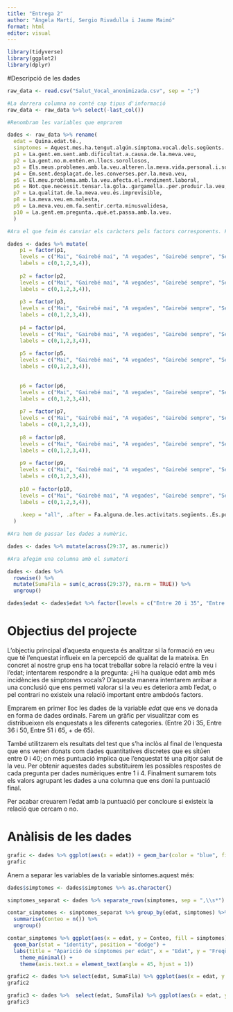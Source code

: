 ```yaml
---
title: "Entrega 2"
author: "Àngela Martí, Sergio Rivadulla i Jaume Maimó"
format: html
editor: visual
---
```


```r

library(tidyverse)
library(ggplot2)
library(dplyr)
```

#Descripció de les dades

```r
raw_data <- read.csv("Salut_Vocal_anonimizada.csv", sep = ";")

#La darrera columna no conté cap tipus d'informació
raw_data <- raw_data %>% select(-last_col())

#Renombram les variables que emprarem

dades <- raw_data %>% rename(
  edat = Quina.edat.té.,
  simptomes = Aquest.mes.ha.tengut.algún.símptoma.vocal.dels.següents..Es.pot.marcar.més.d.una.opció,
  p1 = La.gent.em.sent.amb.dificultat.a.causa.de.la.meva.veu,
  p2 = La.gent.no.m.entén.en.llocs.sorollosos,
  p3 = Els.meus.problemes.amb.la.veu.alteren.la.meva.vida.personal.i.social,
  p4 = Em.sent.desplaçat.de.les.converses.per.la.meva.veu,
  p5 = El.meu.problema.amb.la.veu.afecta.el.rendiment.laboral,
  p6 = Not.que.necessit.tensar.la.gola..gargamella..per.produir.la.veu,
  p7 = La.qualitat.de.la.meva.veu.és.imprevisible,
  p8 = La.meva.veu.em.molesta,
  p9 = La.meva.veu.em.fa.sentir.certa.minusvalidesa,
  p10 = La.gent.em.pregunta..què.et.passa.amb.la.veu.
  )

#Ara el que feim és canviar els caràcters pels factors corresponents. Farem els a la mateixa columna del data frame.

dades <- dades %>% mutate(
    p1 = factor(p1, 
    levels = c("Mai", "Gairebé mai", "A vegades", "Gairebé sempre", "Sempre"), 
    labels = c(0,1,2,3,4)),
    
    p2 = factor(p2, 
    levels = c("Mai", "Gairebé mai", "A vegades", "Gairebé sempre", "Sempre"), 
    labels = c(0,1,2,3,4)),
    
    p3 = factor(p3, 
    levels = c("Mai", "Gairebé mai", "A vegades", "Gairebé sempre", "Sempre"), 
    labels = c(0,1,2,3,4)),
    
    p4 = factor(p4, 
    levels = c("Mai", "Gairebé mai", "A vegades", "Gairebé sempre", "Sempre"), 
    labels = c(0,1,2,3,4)),
    
    p5 = factor(p5, 
    levels = c("Mai", "Gairebé mai", "A vegades", "Gairebé sempre", "Sempre"), 
    labels = c(0,1,2,3,4)),
    
    
    p6 = factor(p6, 
    levels = c("Mai", "Gairebé mai", "A vegades", "Gairebé sempre", "Sempre"), 
    labels = c(0,1,2,3,4)),
    
    p7 = factor(p7, 
    levels = c("Mai", "Gairebé mai", "A vegades", "Gairebé sempre", "Sempre"), 
    labels = c(0,1,2,3,4)),
    
    p8 = factor(p8, 
    levels = c("Mai", "Gairebé mai", "A vegades", "Gairebé sempre", "Sempre"), 
    labels = c(0,1,2,3,4)),
    
    p9 = factor(p9, 
    levels = c("Mai", "Gairebé mai", "A vegades", "Gairebé sempre", "Sempre"), 
    labels = c(0,1,2,3,4)),
    
    p10 = factor(p10, 
    levels = c("Mai", "Gairebé mai", "A vegades", "Gairebé sempre", "Sempre"), 
    labels = c(0,1,2,3,4)),
    
    .keep = "all", .after = Fa.alguna.de.les.activitats.següents..Es.pot.marcar.més.d.una.opció
  )

#Ara hem de passar les dades a numèric.

dades <- dades %>% mutate(across(29:37, as.numeric))

#Ara afegim una columna amb el sumatori

dades <- dades %>%
  rowwise() %>%  
  mutate(SumaFila = sum(c_across(29:37), na.rm = TRUE)) %>%
  ungroup()

dades$edat <- dades$edat %>% factor(levels = c("Entre 20 i 35", "Entre 36 i 50", "Entre 51 i 65", "+ de 65"))

```

# Objectius del projecte

L'objectiu principal d'aquesta enquesta és analitzar si la formació en veu que té l'enquestat influeix en la percepció de qualitat de la mateixa. En concret al nostre grup ens ha tocat treballar sobre la relació entre la veu i l'edat; intentarem respondre a la pregunta: ¿Hi ha qualque edat amb més incidències de símptomes vocals? D'aquesta manera intentarem arribar a una conclusió que ens permeti valorar si la veu es deteriora amb l'edat, o pel contrari no existeix una relació important entre ambdoós factors.

Emprarem en primer lloc les dades de la variable *edat* que ens ve donada en forma de dades ordinals. Farem un gràfic per visualitzar com es distribueixen els enquestats a les diferents categories. (Entre 20 i 35, Entre 36 i 50, Entre 51 i 65, + de 65).

També utilitzarem els resultats del test que s'ha inclòs al final de l'enquesta que ens venen donats com dades quantitatives discretes que es sitúen entre 0 i 40; on més puntuació implica que l'enquestat té una pitjor salut de la veu. Per obtenir aquestes dades substituirem les possibles respostes de cada pregunta per dades numèriques entre 1 i 4. Finalment sumarem tots els valors agrupant les dades a una columna que ens doni la puntuació final.

Per acabar creuarem l'edat amb la puntuació per concloure si existeix la relació que cercam o no.

# Anàlisis de les dades

```r
grafic <- dades %>% ggplot(aes(x = edat)) + geom_bar(color = "blue", fill = "blue") + labs(x="Edats", y="Freqüència absoluta") + ggtitle("Distribució per edats") + theme_minimal()
grafic
```

Anem a separar les variables de la variable sintomes.aquest més:

```r
dades$simptomes <- dades$simptomes %>% as.character()

simptomes_separat <- dades %>% separate_rows(simptomes, sep = ",\\s*")

contar_simptomes <- simptomes_separat %>% group_by(edat, simptomes) %>%
  summarise(Conteo = n()) %>%
  ungroup()
```

```r

contar_simptomes %>% ggplot(aes(x = edat, y = Conteo, fill = simptomes)) +
  geom_bar(stat = "identity", position = "dodge") +
  labs(title = "Aparició de símptomes per edat", x = "Edat", y = "Freqüència absoluta") +
    theme_minimal() +
    theme(axis.text.x = element_text(angle = 45, hjust = 1))
```

```r
grafic2 <- dades %>% select(edat, SumaFila) %>% ggplot(aes(x = edat, y = SumaFila)) + geom_boxplot( color = "black") + labs(x = "Edat", y = "Puntuació") + ggtitle("Puntuació per edats") + theme_minimal()
grafic2
```

```r
grafic3 <- dades %>%  select(edat, SumaFila) %>% ggplot(aes(x = edat, y = SumaFila)) + geom_violin(trim = F, fill = "pink", color = "red") + labs(x = "Edat", y = "Puntuació") + ggtitle("Puntuació per edats") + theme_minimal()
grafic3
```


